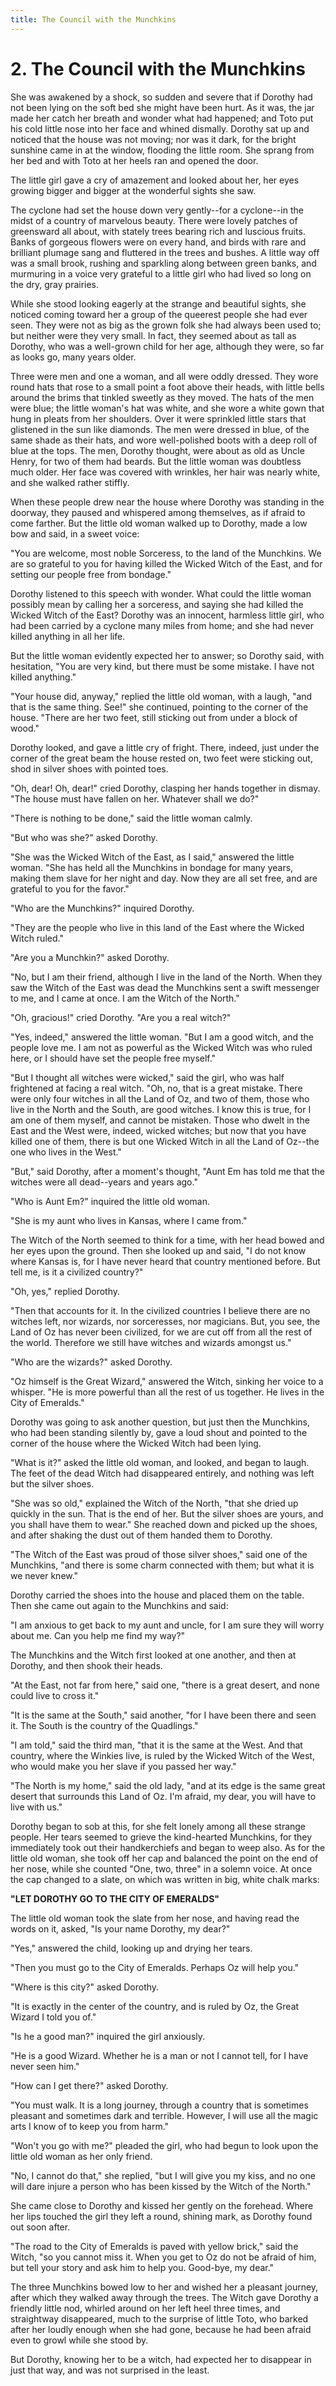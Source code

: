 ```yaml
---
title: The Council with the Munchkins
---
```


# 2. The Council with the Munchkins

She was awakened by a shock, so sudden and severe that if Dorothy had not been lying on the soft bed she might have been hurt. As it was, the jar made her catch her breath and wonder what had happened; and Toto put his cold little nose into her face and whined dismally. Dorothy sat up and noticed that the house was not moving; nor was it dark, for the bright sunshine came in at the window, flooding the little room. She sprang from her bed and with Toto at her heels ran and opened the door.

The little girl gave a cry of amazement and looked about her, her eyes growing bigger and bigger at the wonderful sights she saw.

The cyclone had set the house down very gently--for a cyclone--in the midst of a country of marvelous beauty. There were lovely patches of greensward all about, with stately trees bearing rich and luscious fruits. Banks of gorgeous flowers were on every hand, and birds with rare and brilliant plumage sang and fluttered in the trees and bushes. A little way off was a small brook, rushing and sparkling along between green banks, and murmuring in a voice very grateful to a little girl who had lived so long on the dry, gray prairies.

While she stood looking eagerly at the strange and beautiful sights, she noticed coming toward her a group of the queerest people she had ever seen. They were not as big as the grown folk she had always been used to; but neither were they very small. In fact, they seemed about as tall as Dorothy, who was a well-grown child for her age, although they were, so far as looks go, many years older.

Three were men and one a woman, and all were oddly dressed. They wore round hats that rose to a small point a foot above their heads, with little bells around the brims that tinkled sweetly as they moved. The hats of the men were blue; the little woman's hat was white, and she wore a white gown that hung in pleats from her shoulders. Over it were sprinkled little stars that glistened in the sun like diamonds. The men were dressed in blue, of the same shade as their hats, and wore well-polished boots with a deep roll of blue at the tops. The men, Dorothy thought, were about as old as Uncle Henry, for two of them had beards. But the little woman was doubtless much older. Her face was covered with wrinkles, her hair was nearly white, and she walked rather stiffly.

When these people drew near the house where Dorothy was standing in the doorway, they paused and whispered among themselves, as if afraid to come farther. But the little old woman walked up to Dorothy, made a low bow and said, in a sweet voice:

"You are welcome, most noble Sorceress, to the land of the Munchkins. We are so grateful to you for having killed the Wicked Witch of the East, and for setting our people free from bondage."

Dorothy listened to this speech with wonder. What could the little woman possibly mean by calling her a sorceress, and saying she had killed the Wicked Witch of the East? Dorothy was an innocent, harmless little girl, who had been carried by a cyclone many miles from home; and she had never killed anything in all her life.

But the little woman evidently expected her to answer; so Dorothy said, with hesitation, "You are very kind, but there must be some mistake. I have not killed anything."

"Your house did, anyway," replied the little old woman, with a laugh, "and that is the same thing. See!" she continued, pointing to the corner of the house. "There are her two feet, still sticking out from under a block of wood."

Dorothy looked, and gave a little cry of fright. There, indeed, just under the corner of the great beam the house rested on, two feet were sticking out, shod in silver shoes with pointed toes.

"Oh, dear! Oh, dear!" cried Dorothy, clasping her hands together in dismay. "The house must have fallen on her. Whatever shall we do?"

"There is nothing to be done," said the little woman calmly.

"But who was she?" asked Dorothy.

"She was the Wicked Witch of the East, as I said," answered the little woman. "She has held all the Munchkins in bondage for many years, making them slave for her night and day. Now they are all set free, and are grateful to you for the favor."

"Who are the Munchkins?" inquired Dorothy.

"They are the people who live in this land of the East where the Wicked Witch ruled."

"Are you a Munchkin?" asked Dorothy.

"No, but I am their friend, although I live in the land of the North. When they saw the Witch of the East was dead the Munchkins sent a swift messenger to me, and I came at once. I am the Witch of the North."

"Oh, gracious!" cried Dorothy. "Are you a real witch?"

"Yes, indeed," answered the little woman. "But I am a good witch, and the people love me. I am not as powerful as the Wicked Witch was who ruled here, or I should have set the people free myself."

"But I thought all witches were wicked," said the girl, who was half frightened at facing a real witch. "Oh, no, that is a great mistake. There were only four witches in all the Land of Oz, and two of them, those who live in the North and the South, are good witches. I know this is true, for I am one of them myself, and cannot be mistaken. Those who dwelt in the East and the West were, indeed, wicked witches; but now that you have killed one of them, there is but one Wicked Witch in all the Land of Oz--the one who lives in the West."

"But," said Dorothy, after a moment's thought, "Aunt Em has told me that the witches were all dead--years and years ago."

"Who is Aunt Em?" inquired the little old woman.

"She is my aunt who lives in Kansas, where I came from."

The Witch of the North seemed to think for a time, with her head bowed and her eyes upon the ground. Then she looked up and said, "I do not know where Kansas is, for I have never heard that country mentioned before. But tell me, is it a civilized country?"

"Oh, yes," replied Dorothy.

"Then that accounts for it. In the civilized countries I believe there are no witches left, nor wizards, nor sorceresses, nor magicians. But, you see, the Land of Oz has never been civilized, for we are cut off from all the rest of the world. Therefore we still have witches and wizards amongst us."

"Who are the wizards?" asked Dorothy.

"Oz himself is the Great Wizard," answered the Witch, sinking her voice to a whisper. "He is more powerful than all the rest of us together. He lives in the City of Emeralds."

Dorothy was going to ask another question, but just then the Munchkins, who had been standing silently by, gave a loud shout and pointed to the corner of the house where the Wicked Witch had been lying.

"What is it?" asked the little old woman, and looked, and began to laugh. The feet of the dead Witch had disappeared entirely, and nothing was left but the silver shoes.

"She was so old," explained the Witch of the North, "that she dried up quickly in the sun. That is the end of her. But the silver shoes are yours, and you shall have them to wear." She reached down and picked up the shoes, and after shaking the dust out of them handed them to Dorothy.

"The Witch of the East was proud of those silver shoes," said one of the Munchkins, "and there is some charm connected with them; but what it is we never knew."

Dorothy carried the shoes into the house and placed them on the table. Then she came out again to the Munchkins and said:

"I am anxious to get back to my aunt and uncle, for I am sure they will worry about me. Can you help me find my way?"

The Munchkins and the Witch first looked at one another, and then at Dorothy, and then shook their heads.

"At the East, not far from here," said one, "there is a great desert, and none could live to cross it."

"It is the same at the South," said another, "for I have been there and seen it. The South is the country of the Quadlings."

"I am told," said the third man, "that it is the same at the West. And that country, where the Winkies live, is ruled by the Wicked Witch of the West, who would make you her slave if you passed her way."

"The North is my home," said the old lady, "and at its edge is the same great desert that surrounds this Land of Oz. I'm afraid, my dear, you will have to live with us."

Dorothy began to sob at this, for she felt lonely among all these strange people. Her tears seemed to grieve the kind-hearted Munchkins, for they immediately took out their handkerchiefs and began to weep also. As for the little old woman, she took off her cap and balanced the point on the end of her nose, while she counted "One, two, three" in a solemn voice. At once the cap changed to a slate, on which was written in big, white chalk marks:

**"LET DOROTHY GO TO THE CITY OF EMERALDS"**

The little old woman took the slate from her nose, and having read the words on it, asked, "Is your name Dorothy, my dear?"

"Yes," answered the child, looking up and drying her tears.

"Then you must go to the City of Emeralds. Perhaps Oz will help you."

"Where is this city?" asked Dorothy.

"It is exactly in the center of the country, and is ruled by Oz, the Great Wizard I told you of."

"Is he a good man?" inquired the girl anxiously.

"He is a good Wizard. Whether he is a man or not I cannot tell, for I have never seen him."

"How can I get there?" asked Dorothy.

"You must walk. It is a long journey, through a country that is sometimes pleasant and sometimes dark and terrible. However, I will use all the magic arts I know of to keep you from harm."

"Won't you go with me?" pleaded the girl, who had begun to look upon the little old woman as her only friend.

"No, I cannot do that," she replied, "but I will give you my kiss, and no one will dare injure a person who has been kissed by the Witch of the North."

She came close to Dorothy and kissed her gently on the forehead. Where her lips touched the girl they left a round, shining mark, as Dorothy found out soon after.

"The road to the City of Emeralds is paved with yellow brick," said the Witch, "so you cannot miss it. When you get to Oz do not be afraid of him, but tell your story and ask him to help you. Good-bye, my dear."

The three Munchkins bowed low to her and wished her a pleasant journey, after which they walked away through the trees. The Witch gave Dorothy a friendly little nod, whirled around on her left heel three times, and straightway disappeared, much to the surprise of little Toto, who barked after her loudly enough when she had gone, because he had been afraid even to growl while she stood by.

But Dorothy, knowing her to be a witch, had expected her to disappear in just that way, and was not surprised in the least.

